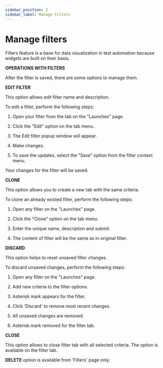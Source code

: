 ```yaml
---
sidebar_position: 2
sidebar_label: Manage filters
---
```


# Manage filters

Filters feature is a base for data visualization in test automation because widgets are built on their basis.

**OPERATIONS WITH FILTERS**

After the filter is saved, there are some options to manage them.

**EDIT FILTER**

This option allows edit filter name and description.

To edit a filter, perform the following steps:

1. Open your filter from the tab on the "Launches" page.

2. Click the "Edit" option on the tab menu.

3. The Edit filter popup window will appear.

4. Make changes.

5. To save the updates, select the "Save" option from the filter context menu.

Your changes for the filter will be saved.

<MediaViewer src="https://youtu.be/wU3S7Yk6pSY" alt="Edit Filter" type="video" />

**CLONE**

This option allows you to create a new tab with the same criteria.

To clone an already existed filter, perform the following steps:

1. Open any filter on the "Launches" page.

2. Click the "Clone" option on the tab menu.

3. Enter the unique name, description and submit.

4. The content of filter will be the same as in original filter.

**DISCARD**

This option helps to reset unsaved filter changes.

To discard unsaved changes, perform the following steps:

1. Open any filter on the "Launches" page.

2. Add new criteria to the filter options.

3. Asterisk mark appears for the filter.

4. Click 'Discard' to remove most recent changes.

5. All unsaved changes are removed. 

6. Asterisk mark removed for the filter tab.

**CLOSE**

This option allows to close filter tab with all selected criteria. The option is available on the filter tab.

**DELETE** option is available from 'Filters' page only.

<MediaViewer src="https://youtu.be/tT5bGfVzuCg" alt="Manage Filters in our test automation dashboard" type="video" />
